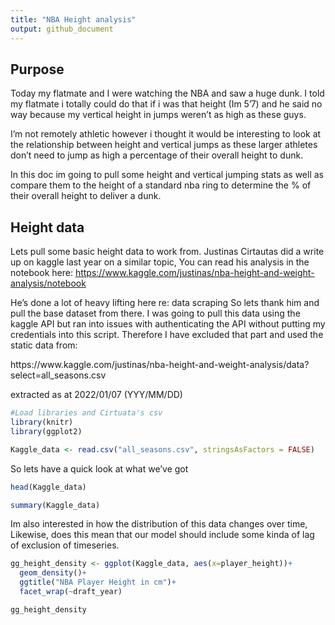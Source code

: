 ```yaml
---
title: "NBA Height analysis"
output: github_document
---
```

## Purpose

Today my flatmate and I were watching the NBA and saw a huge dunk. I told my flatmate i totally could do that if i was that height (Im 5'7) and he said no way because my vertical height in jumps weren't as high as these guys.

I'm not remotely athletic however i thought it would be interesting to look at the relationship between height and vertical jumps as these larger athletes don't need to jump as high a percentage of their overall height to dunk.

In this doc im going to pull some height and vertical jumping stats as well as compare them to the height of a standard nba ring to determine the % of their overall height to deliver a dunk.

## Height data

Lets pull some basic height data to work from. Justinas Cirtautas did a write up on kaggle last year on a similar topic,  You can read his analysis in the notebook here:
<https://www.kaggle.com/justinas/nba-height-and-weight-analysis/notebook> 

He's done a lot of heavy lifting here re: data scraping So lets thank him and  pull the base dataset from there.
I was going to pull this data using the kaggle API but ran into issues with authenticating the API without putting my credentials into this script. Therefore I have excluded that part and used the static data from:

https://www.kaggle.com/justinas/nba-height-and-weight-analysis/data?select=all_seasons.csv

extracted as at 2022/01/07 (YYY/MM/DD)

```r
#Load libraries and Cirtuata's csv
library(knitr)
library(ggplot2)

Kaggle_data <- read.csv("all_seasons.csv", stringsAsFactors = FALSE)

```


So lets have a quick look at what we've got

```r
head(Kaggle_data)

summary(Kaggle_data)

```

Im also interested in how the distribution of this data changes over time, Likewise, does this mean that our model should include some kinda of lag of exclusion of timeseries.

```r
gg_height_density <- ggplot(Kaggle_data, aes(x=player_height))+
  geom_density()+
  ggtitle("NBA Player Height in cm")+
  facet_wrap(~draft_year)

gg_height_density
```

